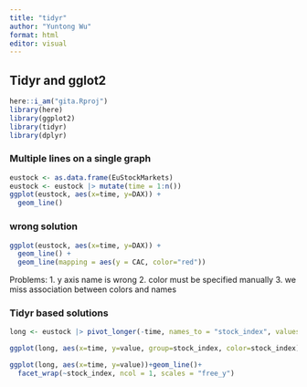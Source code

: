 ```yaml
---
title: "tidyr"
author: "Yuntong Wu"
format: html
editor: visual
---
```


## Tidyr and gglot2

```r
here::i_am("gita.Rproj")
library(here)
library(ggplot2)
library(tidyr)
library(dplyr)
```

### Multiple lines on a single graph

```r
eustock <- as.data.frame(EuStockMarkets)
eustock <- eustock |> mutate(time = 1:n())
ggplot(eustock, aes(x=time, y=DAX)) +
  geom_line()
```

### wrong solution

```r
ggplot(eustock, aes(x=time, y=DAX)) +
  geom_line() +
  geom_line(mapping = aes(y = CAC, color="red"))
```

Problems: 1. y axis name is wrong 2. color must be specified manually 3. we miss association between colors and names

### Tidyr based solutions
```r
long <- eustock |> pivot_longer(-time, names_to = "stock_index", values_to = "value")

ggplot(long, aes(x=time, y=value, group=stock_index, color=stock_index))+geom_line()
```
```r
ggplot(long, aes(x=time, y=value))+geom_line()+
  facet_wrap(~stock_index, ncol = 1, scales = "free_y")
```


